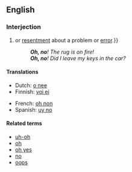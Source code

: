 ==English==

===Interjection===
{{en-intj|pos=[[Oh]] [[no]]}}

# {{non-gloss definition|An exclamation or expression of [[alarm]], [[concern]]{{,}} or [[resentment]] about a problem or [[error]].}}
#: '''''Oh, no'''! The rug is on fire!''
#: '''''Oh, no'''! Did I leave my keys in the car?''

====Translations====
{{trans-top|exclamation of alarm or concern}}
* Dutch: [[o nee]]
* Finnish: [[voi ei]]
{{trans-mid}}
* French: [[oh non]]
* Spanish: [[uy no]]
{{trans-bottom}}

====Related terms====
* [[uh-oh]]
* [[oh]]
* [[oh yes]]
* [[no]]
* [[oops]]
